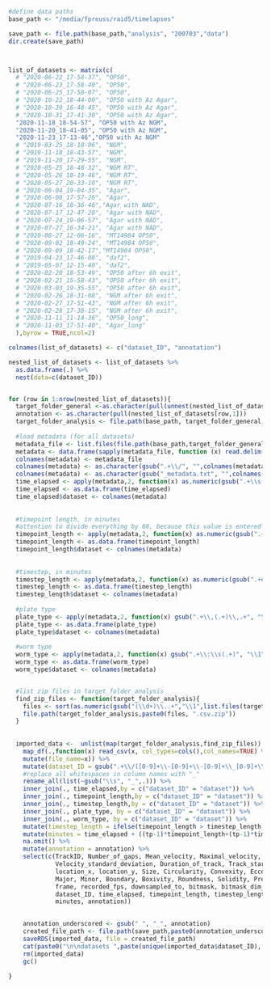 

```r

#define data paths
base_path <- "/media/fpreuss/raid5/timelapses"

```

```r

save_path <- file.path(base_path,"analysis", "200703","data")
dir.create(save_path)



list_of_datasets <- matrix(c(
  # "2020-06-22_17-58-37", "OP50",
  # "2020-06-23_17-58-40", "OP50",
  # "2020-06-25_17-58-07", "OP50",
  # "2020-10-22_18-44-00", "OP50 with Az Agar",
  # "2020-10-30_16-48-45", "OP50 with Az Agar",
  # "2020-10-31_17-41-30", "OP50 with Az Agar",
  "2020-11-18_18-54-57", "OP50 with Az NGM",
  "2020-11-20_18-41-05", "OP50 with Az NGM",
  "2020-11-23_17-13-46","OP50 with Az NGM"
  # "2019-03-25_18-10-06", "NGM",
  # "2019-11-18_18-43-57", "NGM",
  # "2019-11-20_17-29-55", "NGM",
  # "2020-05-25_18-48-32", "NGM RT",
  # "2020-05-26_18-19-46", "NGM RT",
  # "2020-05-27_20-33-10", "NGM RT",
  # "2020-06-04_19-04-35", "Agar",
  # "2020-06-08_17-57-26", "Agar",
  # "2020-07-16_18-36-46","Agar with NAD",
  # "2020-07-17_12-47-20", "Agar with NAD",
  # "2020-07-24_19-06-57", "Agar with NAD",
  # "2020-07-27_16-34-21", "Agar with NAD",
  # "2020-08-27_12-06-16", "MT14984 OP50",
  # "2020-09-02_18-49-24", "MT14984 OP50",
  # "2020-09-09_18-42-17","MT14984 OP50",
  # "2019-04-23_17-46-08", "daf2",
  # "2019-05-07_12-15-40", "daf2",
  # "2020-02-20_18-53-49", "OP50 after 6h exit",
  # "2020-02-21_15-58-43", "OP50 after 6h exit",
  # "2020-03-03_19-35-55", "OP50 after 6h exit",
  # "2020-02-26_18-31-08", "NGM after 6h exit",
  # "2020-02-27_17-51-43", "NGM after 6h exit",
  # "2020-02-28_17-38-15", "NGM after 6h exit",
  # "2020-11-11_11-14-36", "OP50_long",
  # "2020-11-03_17-51-40", "Agar_long"
  ),byrow = TRUE,ncol=2)

colnames(list_of_datasets) <- c("dataset_ID", "annotation")

nested_list_of_datasets <- list_of_datasets %>%
  as.data.frame(.) %>%
  nest(data=c(dataset_ID))


for (row in 1:nrow(nested_list_of_datasets)){
  target_folder_general <-as.character(pull(unnest(nested_list_of_datasets[row,2],cols=c(data))))
  annotation <- as.character(pull(nested_list_of_datasets[row,1]))
  target_folder_analysis <- file.path(base_path, target_folder_general, "analysis")
  
  #load metadata (for all datasets)
  metadata_file <- list.files(file.path(base_path,target_folder_general),pattern=".+\\_metadata.txt$", full.names = TRUE)
  metadata <- data.frame(sapply(metadata_file, function (x) read.delim(x,header=FALSE,check.names = FALSE)))
  colnames(metadata) <- metadata_file
  colnames(metadata) <- as.character(gsub(".+\\/", "",colnames(metadata)))
  colnames(metadata) <- as.character(gsub("_metadata.txt", "",colnames(metadata)))
  time_elapsed <- apply(metadata,2, function(x) as.numeric(gsub(".+\\s([0-9]+).*", "\\1",x[grepl("Time elapsed.+\\:\\s(.+)",x)])))
  time_elapsed <- as.data.frame(time_elapsed)
  time_elapsed$dataset <- colnames(metadata)
  
  
  #timepoint length, in minutes
  #attention to divide everything by 60, because this value is entered in seconds
  timepoint_length <- apply(metadata,2, function(x) as.numeric(gsub(".+\\:\\s(.+)", "\\1",x[grepl("Timepoint length\\:\\s(.+)\\.",x)])))/60
  timepoint_length <- as.data.frame(timepoint_length)
  timepoint_length$dataset <- colnames(metadata)
  
  
  #timestep, in minutes
  timestep_length <- apply(metadata,2, function(x) as.numeric(gsub(".+every(.+)minutes\\.", "\\1",x[grepl(".+every(.+)minutes\\.",x)])))
  timestep_length <- as.data.frame(timestep_length)
  timestep_length$dataset <- colnames(metadata)
  
  #plate type
  plate_type <- apply(metadata,2, function(x) gsub(".+\\,(.+)\\,.+", "\\1",x[grepl("Timelapse plate type\\:",x)]))
  plate_type <- as.data.frame(plate_type)
  plate_type$dataset <- colnames(metadata)
  
  #worm type
  worm_type <- apply(metadata,2, function(x) gsub(".+\\:\\s(.+)", "\\1",x[grepl("Used line\\:",x)]))
  worm_type <- as.data.frame(worm_type)
  worm_type$dataset <- colnames(metadata)


  #list zip files in target_folder_analysis
  find_zip_files <- function(target_folder_analysis){
    files <- sort(as.numeric(gsub("(\\d+)\\..+","\\1",list.files(target_folder_analysis,pattern=".zip"))))
    file.path(target_folder_analysis,paste0(files, ".csv.zip"))
  }
  
  
  imported_data <-  unlist(map(target_folder_analysis,find_zip_files)) %>%
    map_df(.,function(x) read_csv(x, col_types=cols(),col_names=TRUE) %>%
    mutate(file_name=x)) %>%
    mutate(dataset_ID = gsub(".+\\/([0-9]+\\-[0-9]+\\-[0-9]+\\_[0-9]+\\-[0-9]+\\-[0-9]+)\\/.+", "\\1",file_name)) %>%
    #replace all whitespaces in column names with "_"
    rename_all(list(~gsub("\\s", "_",.))) %>%
    inner_join(., time_elapsed,by = c("dataset_ID" = "dataset")) %>%
    inner_join(., timepoint_length,by = c("dataset_ID" = "dataset")) %>%
    inner_join(., timestep_length,by = c("dataset_ID" = "dataset")) %>%
    inner_join(., plate_type, by = c("dataset_ID" = "dataset")) %>%
    inner_join(., worm_type, by = c("dataset_ID" = "dataset")) %>%
    mutate(timestep_length = ifelse(timepoint_length > timestep_length, 0,timestep_length-timepoint_length)) %>%
    mutate(minutes = time_elapsed + ((tp-1)*timepoint_length+(tp-1)*timestep_length)) %>%
    na.omit() %>%
    mutate(annotation = annotation) %>%
    select(c(TrackID, Number_of_gaps, Mean_velocity, Maximal_velocity, Minimal_velocity, Median_velocity,
             Velocity_standard_deviation, Duration_of_track, Track_start, Track_stop, Track_displacement,
             location_x, location_y, Size, Circularity, Convexity, Eccentricity, Main, Minimum, Maximum,
             Major, Minor, Boundary, Boxivity, Roundness, Solidity, Prediction, Prediction_confidence,
             frame, recorded_fps, downsampled_to, bitmask, bitmask_dim_X, bitmask_dim_Y, tp, file_name,
             dataset_ID, time_elapsed, timepoint_length, timestep_length, plate_type, worm_type,
             minutes, annotation))
  

    annotation_underscored <- gsub(" ", "_", annotation)
    created_file_path <- file.path(save_path,paste0(annotation_underscored, "_raw_data.rds"))
    saveRDS(imported_data, file = created_file_path)
    cat(paste0("\n\ndatasets ",paste(unique(imported_data$dataset_ID), collapse=" & "), " were processed \nand saved under: ", created_file_path))
    rm(imported_data)
    gc()
    
}


```

